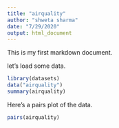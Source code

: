 ```yaml
---
title: "airquality"
author: "shweta sharma"
date: "7/29/2020"
output: html_document
---
```


This is my first markdown document.

let's load some data.
```r
library(datasets)
data("airquality")
summary(airquality)

```

Here's a pairs plot of the data.

```r
pairs(airquality)
```




